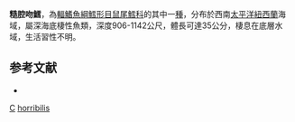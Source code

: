 {{Speciesbox
| taxon = Coelorinchus horribilis
| status = NE
| status_system = iucn3.1
| trend = unknow
| binomial_authority = [[McMillan|McMillan]] & [[Paulin|Paulin]], 1993
| synonyms = *''Caelorinchus horribilis'', McMillan & Paulin, 1993
}}
'''糙腔吻鱈'''，為[[輻鰭魚綱|輻鰭魚綱]][[鱈形目|鱈形目]][[鼠尾鱈科|鼠尾鱈科]]的其中一[[種|種]]，分布於西南[[太平洋|太平洋]][[紐西蘭|紐西蘭]]海域，屬深海底棲性魚類，深度906-1142公尺，體長可達35公分，棲息在底層水域，生活習性不明。

==参考文献==
*{{FishBase_species|genus=Coelorinchus|species=horribilis|year=2015|month=11}}

{{taxonbar}}
[[Category:1993年描述的鱼类|C]]
[[Category:腔吻鱈屬|horribilis]]